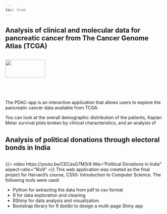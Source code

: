 ```yaml
---
toc: true
---
```


## Analysis of clinical and molecular data for pancreatic cancer from The Cancer Genome Atlas (TCGA)

:::: {.columns}

::: {.column width="100%"}
![](images/PDAC-app.png){width=50% fig-align="center"}

The PDAC-app is an interactive application that allows users to explore the pancreatic cancer data available from TCGA. 

You can look at the overall demographic distribution of the patients, Kaplan Meier survival plots broken by clinical characteristics, and an analysis of tumor purity and molecular clusters in the data based on the article [Integrated Genomics Characterization of Pancreatic Ductal Adenocarcinoma](https://www.cell.com/cancer-cell/fulltext/S1535-6108(17)30299-4?).

You can interact with the data in the [shiny app here](https://slathwal.shinyapps.io/pdac-app/). 
:::

::::

## Analysis of political donations through electoral bonds in India

:::: {.columns}

::: {.column width="100%"}
{{< video https://youtu.be/CECasG7M3r8 title="Political Donations in India" aspect-ratio="16x9" >}}
This web application was created as the final project for Harvard's course, CS50: Introduction to Computer Science.
The following tools were used:

- Python for extracting the data from pdf to csv format
- R for data exploration and cleaning
- RShiny for data analysis and visualization.
- Bootstrap library for R (bslib) to design a multi-page Shiny app
:::

::::